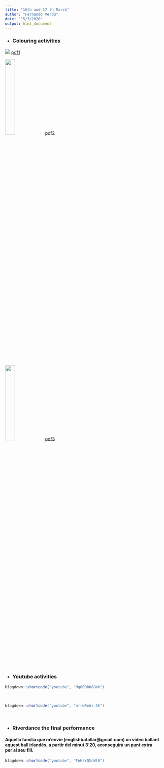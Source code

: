 ```yaml
---
title: "16th and 17 th March"
author: "Fernando Verdú"
date: "15/3/2020"
output: html_document
---
```



+ ### Colouring activities

![](/./16i176th_files/img61.jpg)
[pdf1](/./16i176th_files/pdf61.pdf)


![](/./16i176th_files/img62.jpg){width=25%}
[pdf2](/./16i176th_files/pdf62.pdf)

![](/./16i176th_files/img63.jpg){width=25%}
[pdf3](/./16i176th_files/pdf63.pdf)

+ ### Youtube activities

 
    
```r
blogdown::shortcode("youtube", "MqO0O8O8Gmk")
```

<br>

```r
blogdown::shortcode("youtube", "mfrwReAi-3k")
```

<br>

+ ### Riverdance the final performance

#### Aquella família que m'envie (englishbatallar@gmail.com) un vídeo ballant aquest ball irlandés, a partir del minut 3'20, aconseguirà un punt extra per al seu fill.

```r
blogdown::shortcode("youtube", "FoHlrQScWl0")
```